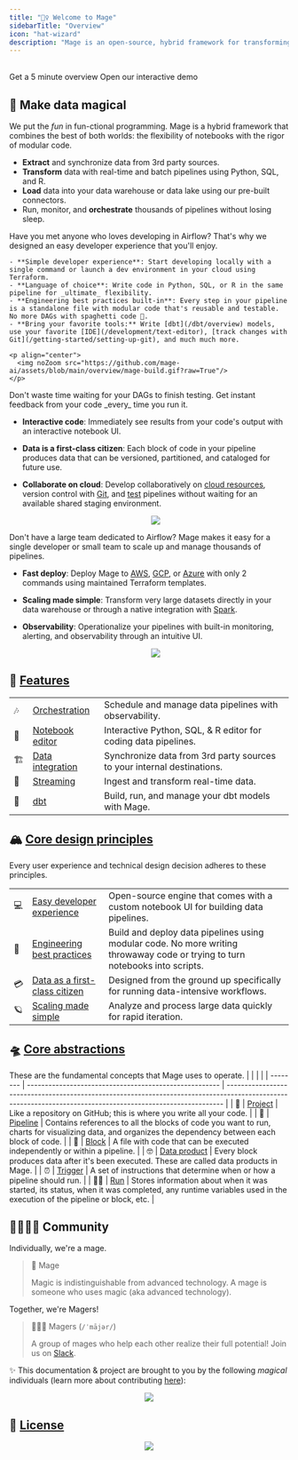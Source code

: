 ```yaml
---
title: "🧙‍♀️ Welcome to Mage"
sidebarTitle: "Overview"
icon: "hat-wizard"
description: "Mage is an open-source, hybrid framework for transforming and integrating data. ✨"
---
```


<Snippet file="overview-shields.mdx" />

<br/>

<CardGroup>
  <Card
    title="Product tour"
    icon="circle-play"
    href="https://youtu.be/GswOdShLGmg"
  >
    Get a 5 minute overview
  </Card>
  <Card title="Live demo" icon="bullseye-pointer" href="https://demo.mage.ai">
    Open our interactive demo
  </Card>
</CardGroup>

## 🦄 Make data magical

We put the _fun_ in fun-ctional programming. Mage is a hybrid framework that combines the best of both worlds: the flexibility of notebooks with the rigor of modular code.

- **Extract** and synchronize data from 3rd party sources.
- **Transform** data with real-time and batch pipelines using Python, SQL, and R.
- **Load** data into your data warehouse or data lake using our pre-built connectors.
- Run, monitor, and **orchestrate** thousands of pipelines without losing sleep.

<Steps titleSize="h2">
  <Step title="🔨 Build">
    Have you met anyone who loves developing in Airflow? That's why we designed an easy developer experience that you'll enjoy.

    - **Simple developer experience**: Start developing locally with a single command or launch a dev environment in your cloud using Terraform.
    - **Language of choice**: Write code in Python, SQL, or R in the same pipeline for _ultimate_ flexibility.
    - **Engineering best practices built-in**: Every step in your pipeline is a standalone file with modular code that's reusable and testable. No more DAGs with spaghetti code 🍝.
    - **Bring your favorite tools:** Write [dbt](/dbt/overview) models, use your favorite [IDE](/development/text-editor), [track changes with Git](/getting-started/setting-up-git), and much much more.

    <p align="center">
      <img noZoom src="https://github.com/mage-ai/assets/blob/main/overview/mage-build.gif?raw=True"/>
    </p>
  </Step>
  <Step title="🔍 Preview">
  Don't waste time waiting for your DAGs to finish testing. Get instant feedback from your code _every_ time you run it.

- **Interactive code**: Immediately see results from your code's output with an interactive notebook UI.
- **Data is a first-class citizen**: Each block of code in your pipeline produces data that can be versioned, partitioned, and cataloged for future use.
- **Collaborate on cloud**: Develop collaboratively on [cloud resources](/production/deploying-to-cloud/architecture), version control with [Git](/getting-started/setting-up-git), and [test](/development/data-validation) pipelines without waiting for an available shared staging environment.

  <p align="center">
    <img noZoom src="https://github.com/mage-ai/assets/blob/main/overview/mage-preview.gif?raw=True"/>
  </p>
</Step>
<Step title="🚀 Launch" >
  Don't have a large team dedicated to Airflow? Mage makes it easy for a single developer or small team to scale up and manage thousands of pipelines.

- **Fast deploy**: Deploy Mage to [AWS](/production/deploying-to-cloud/aws/setup), [GCP](/production/deploying-to-cloud/gcp/setup), or [Azure](/production/deploying-to-cloud/azure/setup) with only 2 commands using maintained Terraform templates.
- **Scaling made simple**: Transform very large datasets directly in your data warehouse or through a native integration with [Spark](/integrations/spark-pyspark).
- **Observability**: Operationalize your pipelines with built-in monitoring, alerting, and observability through an intuitive UI.

  <p align="center">
    <img noZoom src="https://github.com/mage-ai/assets/blob/main/overview/observability.gif?raw=True"/>
  </p>
</Step>
</Steps>

## 🔮 [Features](/about/features)

|       |                                                                  |                                                                        |
| ----- | ---------------------------------------------------------------- | ---------------------------------------------------------------------- |
| 🎶   | [Orchestration](/design/data-pipeline-management)                | Schedule and manage data pipelines with observability.                 |
| 📓   | [Notebook editor](/about/features#notebook-for-building-data-pipelines) | Interactive Python, SQL, & R editor for coding data pipelines.         |
| 🏗️ | [Data integration](/data-integrations)                          | Synchronize data from 3rd party sources to your internal destinations. |
| 🚰   | [Streaming](/guides/streaming-pipeline)                | Ingest and transform real-time data.                                   |
| 🧱   | [dbt](/dbt)                                                      | Build, run, and manage your dbt models with Mage.                      |

## 🏔️ [Core design principles](/design/core-design-principles)

Every user experience and technical design decision adheres to these principles.

|     |                                                                                                           |                                                                                                                              |
| --- | --------------------------------------------------------------------------------------------------------- | ---------------------------------------------------------------------------------------------------------------------------- |
| 💻 | [Easy developer experience](/design/core-design-principles#easy-developer-experience)                     | Open-source engine that comes with a custom notebook UI for building data pipelines.                                         |
| 🚢 | [Engineering best practices](/design/core-design-principles#engineering-best-practices-built-in) | Build and deploy data pipelines using modular code. No more writing throwaway code or trying to turn notebooks into scripts. |
| 💳 | [Data as a first-class citizen](/design/core-design-principles#data-is-a-first-class-citizen)             | Designed from the ground up specifically for running data-intensive workflows.                                               |
| 🪐 | [Scaling made simple](/design/core-design-principles#scaling-is-made-simple)                           | Analyze and process large data quickly for rapid iteration.                                                                  |

## 🛸 [Core abstractions](/design/core-abstractions)

These are the fundamental concepts that Mage uses to operate.
|          |                                                        |                                                                                                                                                             |
| -------- | ------------------------------------------------------ | ----------------------------------------------------------------------------------------------------------------------------------------------------------- |
| 🏢      | [Project](/design/core-abstractions#project)           | Like a repository on GitHub; this is where you write all your code.                                                                                         |
| 🪈      | [Pipeline](/design/core-abstractions#pipeline)         | Contains references to all the blocks of code you want to run, charts for visualizing data, and organizes the dependency between each block of code.        |
| 🧱      | [Block](/design/core-abstractions#block)               | A file with code that can be executed independently or within a pipeline.                                                                                   |
| 🤓      | [Data product](/design/core-abstractions#data-product) | Every block produces data after it's been executed. These are called data products in Mage.                                                                 |
| ⏰        | [Trigger](/design/core-abstractions#trigger)           | A set of instructions that determine when or how a pipeline should run.                                                                                     |
| 🏃‍♂️ | [Run](/design/core-abstractions#run)                   | Stores information about when it was started, its status, when it was completed, any runtime variables used in the execution of the pipeline or block, etc. |

## 👨‍👩‍👧‍👦 Community

Individually, we're a mage.

> 🧙 Mage
>
> Magic is indistinguishable from advanced technology. A mage is someone who
> uses magic (aka advanced technology).

Together, we're Magers!

> 🧙‍♂️🧙 Magers (`/ˈmājər/`)
>
> A group of mages who help each other realize their full potential! Join us on [Slack](https://www.mage.ai/chat).

✨ This documentation & project are brought to you by the following _magical_ individuals (learn more about contributing [here](/contributing/overview)):
<p align="center">
  <a href="https://github.com/mage-ai/mage-ai/graphs/contributors">
    <img noZoom src="https://contrib.rocks/image?repo=mage-ai/mage-ai&columns=10" />
  </a>
</p>

## 🪪 [License](https://github.com/mage-ai/mage-ai/blob/master/LICENSE)

<p align="center">
<img noZoom src="https://github.com/mage-ai/assets/blob/main/mascots/mascots-shorter.jpeg?raw=true" noZoom />
</p>
